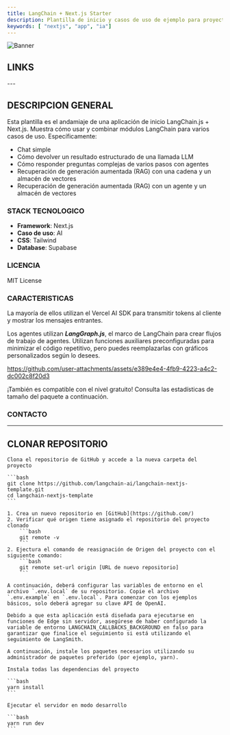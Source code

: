 ```yaml
---
title: LangChain + Next.js Starter
description: Plantilla de inicio y casos de uso de ejemplo para proyectos LangChain en Next.js, incluidos chat, agentes y recuperación.
keywords: [ "nextjs", "app", "ia"]
---
```


![Banner](https://vercel.com/_next/image?url=https%3A%2F%2Fimages.ctfassets.net%2Fe5382hct74si%2FYIncQSJBMYVkHrvhye3DF%2F5ebf90c898938c30ac1d10c72091968c%2Flangchain-nextjs-template.vercel.app_agents_-_Jacob_Lee.png&w=1920&q=75)


## LINKS

<CardGrid>
  <Card
    title="Template"
    href="https://vercel.com/templates/next.js/langchain-starter"
    icon="alignJustify"
    variant="small"
    external={true}
  />
  <Card
    title="Demo"
    href="https://langchain-nextjs-template.vercel.app/retrieval"
    icon="alignJustify"
    variant="small"
    external={true}
  />
  <Card
    title="Repositorio GitHub"
    href="https://github.com/langchain-ai/langchain-nextjs-template"
    icon="alignJustify"
    variant="small"
    external={true}
  />
</CardGrid>
---

## DESCRIPCION GENERAL 

Esta plantilla es el andamiaje de una aplicación de inicio LangChain.js + Next.js. Muestra cómo usar y combinar módulos LangChain para varios casos de uso. Específicamente:

* Chat simple
* Cómo devolver un resultado estructurado de una llamada LLM
* Cómo responder preguntas complejas de varios pasos con agentes
* Recuperación de generación aumentada (RAG) con una cadena y un almacén de vectores
* Recuperación de generación aumentada (RAG) con un agente y un almacén de vectores

### STACK TECNOLOGICO

* **Framework**: Next.js
* **Caso de uso**: AI
* **CSS**: Tailwind
* **Database**: Supabase

### LICENCIA

MIT License

### CARACTERISTICAS

La mayoría de ellos utilizan el Vercel AI SDK para transmitir tokens al cliente y mostrar los mensajes entrantes.

Los agentes utilizan ***LangGraph.js***, el marco de LangChain para crear flujos de trabajo de agentes. Utilizan funciones auxiliares preconfiguradas para minimizar el código repetitivo, pero puedes reemplazarlas con gráficos personalizados según lo desees.

https://github.com/user-attachments/assets/e389e4e4-4fb9-4223-a4c2-dc002c8f20d3

¡También es compatible con el nivel gratuito! Consulta las estadísticas de tamaño del paquete a continuación.

### CONTACTO 
---
## CLONAR REPOSITORIO 

<Step>
  <StepItem title="Clonar repositorio">
   
    Clona el repositorio de GitHub y accede a la nueva carpeta del proyecto

    ```bash
    git clone https://github.com/langchain-ai/langchain-nextjs-template.git
    cd langchain-nextjs-template
    ```

  </StepItem>

  <StepItem title="Conectar con nuevo repositorio de GitHub">
    
    1. Crea un nuevo repositorio en [GitHub](https://github.com/)
    2. Verificar qué origen tiene asignado el repositorio del proyecto clonado
        ```bash
        git remote -v
        ```
    2. Ejectura el comando de reasignación de Origen del proyecto con el siguiente comando:
        ```bash
        git remote set-url origin [URL de nuevo repositorio]
        ```
  </StepItem>

  <StepItem title="Configuración">
    
    A continuación, deberá configurar las variables de entorno en el archivo `.env.local` de su repositorio. Copie el archivo `.env.example` en `.env.local`. Para comenzar con los ejemplos básicos, solo deberá agregar su clave API de OpenAI.

    Debido a que esta aplicación está diseñada para ejecutarse en funciones de Edge sin servidor, asegúrese de haber configurado la variable de entorno LANGCHAIN_CALLBACKS_BACKGROUND en falso para garantizar que finalice el seguimiento si está utilizando el seguimiento de LangSmith.

    A continuación, instale los paquetes necesarios utilizando su administrador de paquetes preferido (por ejemplo, yarn).

  </StepItem>
  
  <StepItem title="Instalar dependencias">
    
    Instala todas las dependencias del proyecto
    
    ```bash
    yarn install
    ```
  </StepItem>

  <StepItem title="Ejecutar servidor en desarrollo">
    
    Ejecutar el servidor en modo desarrollo
    
    ```bash
    yarn run dev
    ```
  </StepItem>
</Step>
